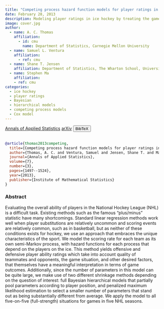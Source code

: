 ```yaml
---
title: "Competing process hazard function models for player ratings in ice hockey"
date: February 28, 2013
description: Modeling player ratings in ice hockey by treating the game as a competing stochastic process
image: cover.jpg
author:
  - name: A. C. Thomas
    affiliation:
      - id: cmu
        name: Department of Statistics, Carnegie Mellon University
  - name: Samuel L. Ventura
    affiliation:
      - ref: cmu
  - name: Shane T. Jensen
    affiliation: Department of Statistics, The Wharton School, University of Pennsylvania
  - name: Stephen Ma
    affiliation:
    - ref: cmu
categories:
  - ice hockey
  - player ratings
  - Bayesian
  - hierarchical models
  - competing process models
  - Cox model
---
```


<a href="https://doi.org/10.1214/13-AOAS646" target="_blank" rel="noopener noreferrer" class="bi-bank btn btn-primary" role="button"> Annals of Applied Statistics</a>
<a href="https://arxiv.org/abs/1208.0799" target="_blank" rel="noopener noreferrer" class="bi-file-earmark-text-fill btn btn-warning" role="button"> arXiv</a>
<!-- BibTeX -->
<button class="btn btn-info" type="button" data-bs-toggle="collapse" data-bs-target="#thomas2013competing" aria-expanded="false" aria-controls="thomas2013competing">
  BibTeX
</button>
<div class="collapse" id="thomas2013competing">
  <br>
  <div class="card card-body">
```bibtex
@article{thomas2013competing,
  title={Competing process hazard function models for player ratings in ice hockey},
  author={Thomas, A. C. and Ventura, Samuel and Jensen, Shane T. and Ma, Stephen},
  journal={Annals of Applied Statistics},
  volume={7},
  number={3},
  pages={1497--1524},
  year={2013},
  publisher={Institute of Mathematical Statistics}
}
```
  </div>
</div>


### Abstract

Evaluating the overall ability of players in the National Hockey League (NHL) is a difficult task. Existing methods such as the famous "plus/minus" statistic have many shortcomings. Standard linear regression methods work well when player substitutions are relatively uncommon and scoring events are relatively common, such as in basketball, but as neither of these conditions exists for hockey, we use an approach that embraces the unique characteristics of the sport. We model the scoring rate for each team as its own semi-Markov process, with hazard functions for each process that depend on the players on the ice. This method yields offensive and defensive player ability ratings which take into account quality of teammates and opponents, the game situation, and other desired factors, that themselves have a meaningful interpretation in terms of game outcomes. Additionally, since the number of parameters in this model can be quite large, we make use of two different shrinkage methods depending on the question of interest: full Bayesian hierarchical models that partially pool parameters according to player position, and penalized maximum likelihood estimation to select a smaller number of parameters that stand out as being substantially different from average. We apply the model to all five-on-five (full-strength) situations for games in five NHL seasons.
